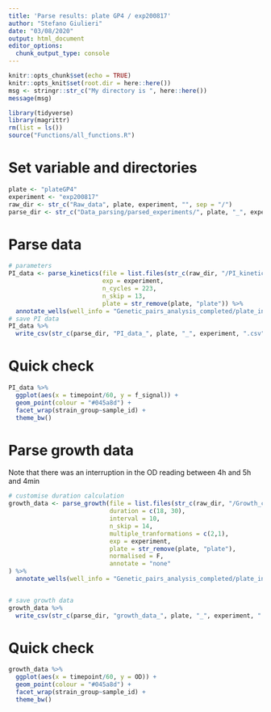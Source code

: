 ```yaml
---
title: 'Parse results: plate GP4 / exp200817'
author: "Stefano Giulieri"
date: "03/08/2020"
output: html_document
editor_options: 
  chunk_output_type: console
---
```


```r
knitr::opts_chunk$set(echo = TRUE)
knitr::opts_knit$set(root.dir = here::here())
msg <- stringr::str_c("My directory is ", here::here())
message(msg)
```

```r
library(tidyverse)
library(magrittr)
rm(list = ls())
source("Functions/all_functions.R")
```

# Set variable and directories

```r
plate <- "plateGP4"
experiment <- "exp200817"
raw_dir <- str_c("Raw_data", plate, experiment, "", sep = "/")
parse_dir <- str_c("Data_parsing/parsed_experiments/", plate, "_", experiment, "/")
```

# Parse data

```r
# parameters
PI_data <- parse_kinetics(file = list.files(str_c(raw_dir, "/PI_kinetics"), full.names = T, recursive = T),
                          exp = experiment,
                          n_cycles = 223,
                          n_skip = 13,
                          plate = str_remove(plate, "plate")) %>%
  annotate_wells(well_info = "Genetic_pairs_analysis_completed/plate_info/well_info.csv")
# save PI data
PI_data %>%
  write_csv(str_c(parse_dir, "PI_data_", plate, "_", experiment, ".csv"))
```

# Quick check

```r
PI_data %>%
  ggplot(aes(x = timepoint/60, y = f_signal)) +
  geom_point(colour = "#045a8d") +
  facet_wrap(strain_group~sample_id) +
  theme_bw()
```


# Parse growth data

Note that there was an interruption in the OD reading between 4h and 5h and 4min

```r
# customise duration calculation
growth_data <- parse_growth(file = list.files(str_c(raw_dir, "/Growth_curves"), full.names = T, recursive = T),
                            duration = c(18, 30),
                            interval = 10,
                            n_skip = 14,
                            multiple_tranformations = c(2,1),
                            exp = experiment,
                            plate = str_remove(plate, "plate"),
                            normalised = F,
                            annotate = "none"
) %>%
  annotate_wells(well_info = "Genetic_pairs_analysis_completed/plate_info/well_info.csv")


# save growth data
growth_data %>%
  write_csv(str_c(parse_dir, "growth_data_", plate, "_", experiment, ".csv"))
```

# Quick check

```r
growth_data %>%
  ggplot(aes(x = timepoint/60, y = OD)) +
  geom_point(colour = "#045a8d") +
  facet_wrap(strain_group~sample_id) +
  theme_bw()
```

